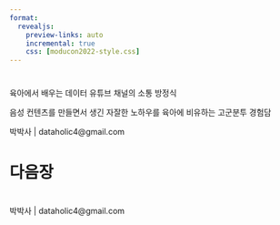 ```yaml
---
format: 
  revealjs: 
    preview-links: auto
    incremental: true   
    css: [moducon2022-style.css]
---
```


#  {page-class="title" background-image="./static/title.png"}

::: {title-page-loc="title"}
육아에서 배우는 데이터 \n
유튜브 채널의 소통 방정식
:::


::: {title-page-loc="subtitle"}
음성 컨텐츠를 만들면서 생긴 자잘한 노하우를 육아에 비유하는 고군분투 경험담
:::

::: {title-page-loc="mailto"}
박박사 | dataholic4\@gmail.com
:::

# 다음장 {page-class="body" background-image="./static/body.png"}

#  {page-class="end" background-image="./static/end.png"}

박박사 | dataholic4\@gmail.com
